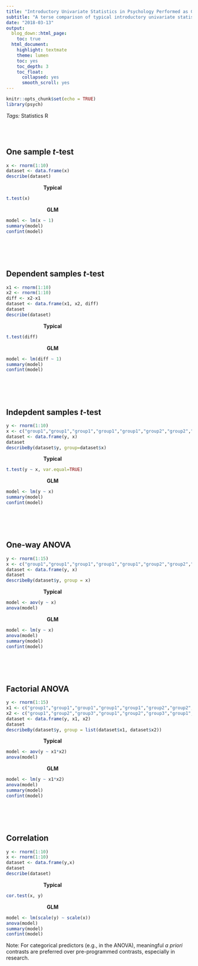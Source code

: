 ```yaml
---
title: "Introductory Univariate Statistics in Psychology Performed as General Linear Models (GLM) in R"
subtitle: "A terse comparison of typical introductory univariate statistics in psychology performed as GLMs in R"
date: "2018-03-13"
output:
  blog_down::html_page:
    toc: true
  html_document:
    highlight: textmate
    theme: lumen
    toc: yes
    toc_depth: 3
    toc_float:
      collapsed: yes
      smooth_scroll: yes
---
```


```r
knitr::opts_chunk$set(echo = TRUE)
library(psych)
```

*Tags:* <span class="badge badge-pill badge-light">Statistics</span>
<span class="badge badge-pill badge-primary">R</span>

<BR><BR>

## One sample *t*-test

```r

x <- rnorm(1:10)
dataset <- data.frame(x)
describe(dataset)

```

<div class="divTable">
<div class="divTableBody">

<div class="divTableRow">
<div class="divTableCell" style="width: 50%">

<CENTER>**Typical**</CENTER>

```r

t.test(x)

```

</div>
<div class="divTableCell" style="width: 50%">

<CENTER>**GLM**</CENTER>

```r

model <- lm(x ~ 1)
summary(model)
confint(model)

```

</div>
</div>

</div>
</div>

<BR><BR><BR>

## Dependent samples *t*-test

```r

x1 <- rnorm(1:10)
x2 <- rnorm(1:10)
diff <- x2-x1
dataset <- data.frame(x1, x2, diff)
dataset
describe(dataset)

```

<div class="divTable">
<div class="divTableBody">

<div class="divTableRow">
<div class="divTableCell" style="width: 50%">

<CENTER>**Typical**</CENTER>

```r

t.test(diff)

```

</div>
<div class="divTableCell" style="width: 50%">

<CENTER>**GLM**</CENTER>

```r

model <- lm(diff ~ 1)
summary(model)
confint(model)

```

</div>
</div>

</div>
</div>

<BR><BR><BR>

## Indepdent samples *t*-test

```r

y <- rnorm(1:10)
x <- c("group1","group1","group1","group1","group1","group2","group2","group2","group2","group2")
dataset <- data.frame(y, x)
dataset
describeBy(dataset$y, group=dataset$x)

```

<div class="divTable">
<div class="divTableBody">

<div class="divTableRow">
<div class="divTableCell" style="width: 50%">

<CENTER>**Typical**</CENTER>

```r

t.test(y ~ x, var.equal=TRUE)

```

</div>
<div class="divTableCell" style="width: 50%">

<CENTER>**GLM**</CENTER>

```r

model <- lm(y ~ x)
summary(model)
confint(model)

```

</div>
</div>

</div>
</div>

<BR><BR><BR>

## One-way ANOVA

```r

y <- rnorm(1:15)
x <- c("group1","group1","group1","group1","group1","group2","group2","group2","group2","group2","group3","group3","group3","group3","group3")
dataset <- data.frame(y, x)
dataset
describeBy(dataset$y, group = x)

```

<div class="divTable">
<div class="divTableBody">

<div class="divTableRow">
<div class="divTableCell" style="width: 50%">

<CENTER>**Typical**</CENTER>

```r

model <- aov(y ~ x)
anova(model)

```

</div>
<div class="divTableCell" style="width: 50%">

<CENTER>**GLM**</CENTER>

```r

model <- lm(y ~ x)
anova(model)
summary(model)
confint(model)

```

</div>
</div>

</div>
</div>

<BR><BR><BR>

## Factorial ANOVA

```r

y <- rnorm(1:15)
x1 <- c("group1","group1","group1","group1","group1","group2","group2","group2","group2","group2","group3","group3","group3","group3","group3")
x2 <- c("group1","group2","group3","group1","group2","group3","group1","group2","group3","group1","group2","group3","group1","group2","group3")
dataset <- data.frame(y, x1, x2)
dataset
describeBy(dataset$y, group = list(dataset$x1, dataset$x2))

```

<div class="divTable">
<div class="divTableBody">

<div class="divTableRow">
<div class="divTableCell" style="width: 50%">

<CENTER>**Typical**</CENTER>

```r

model <- aov(y ~ x1*x2)
anova(model)

```

</div>
<div class="divTableCell" style="width: 50%">

<CENTER>**GLM**</CENTER>

```r

model <- lm(y ~ x1*x2)
anova(model)
summary(model)
confint(model)

```

</div>
</div>

</div>
</div>

<BR><BR><BR>

## Correlation

```r

y <- rnorm(1:10)
x <- rnorm(1:10)
dataset <- data.frame(y,x)
dataset
describe(dataset)

```

<div class="divTable">
<div class="divTableBody">

<div class="divTableRow">
<div class="divTableCell" style="width: 50%">

<CENTER>**Typical**</CENTER>

```r

cor.test(x, y)

```

</div>
<div class="divTableCell" style="width: 50%">

<CENTER>**GLM**</CENTER>

```r

model <- lm(scale(y) ~ scale(x))
anova(model)
summary(model)
confint(model)

```

</div>
</div>

</div>
</div>

Note: For categorical predictors (e.g., in the ANOVA), meaningful *a priori* contrasts are preferred over pre-programmed contrasts, especially in research.